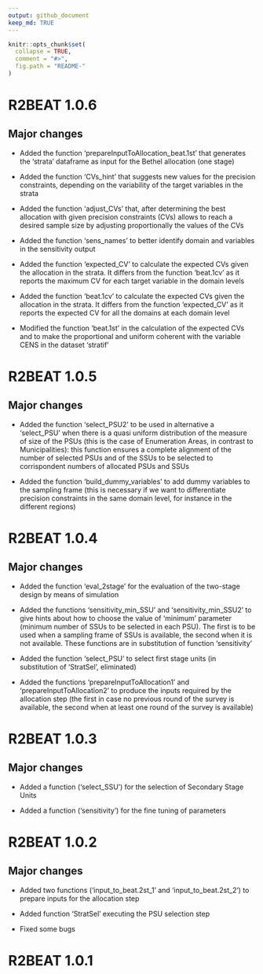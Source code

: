 ---
output: github_document
keep_md: TRUE
---

<!-- NEWS.md is generated from NEWS.Rmd. Please edit NEWS.Rmd file -->

```{r, echo = FALSE}
knitr::opts_chunk$set(
  collapse = TRUE,
  comment = "#>",
  fig.path = "README-"
)
```


# R2BEAT 1.0.6

## Major changes

* Added the function 'prepareInputToAllocation_beat.1st' that generates the 'strata' dataframe as
input for the Bethel allocation (one stage)

* Added the function 'CVs_hint' that suggests new values for the precision constraints, depending on the 
variability of the target variables in the strata

* Added the function 'adjust_CVs' that, after determining the best allocation with given precision constraints (CVs) allows to reach a desired sample size by adjusting proportionally the values of the CVs

* Added the function 'sens_names' to better identify domain and variables in the sensitivity output

* Added the function 'expected_CV' to calculate the expected CVs given the allocation in the strata. It differs from the function 'beat.1cv' as it reports the maximum CV for each target variable in the domain levels

* Added the function 'beat.1cv' to calculate the expected CVs given the allocation in the strata. It differs from the function 'expected_CV' as it reports the expected CV for all the domains at each domain level

* Modified the function 'beat.1st' in the calculation of the expected CVs and to make the proportional and uniform coherent with the variable CENS in the dataset 'stratif'



# R2BEAT 1.0.5 

## Major changes

* Added the function 'select_PSU2' to be used in alternative a 'select_PSU' when there is a quasi uniform distribution of the measure of size of the PSUs (this is the case of Enumeration Areas, in contrast to Municipalities): this function ensures a complete alignment of the number of selected PSUs and of the SSUs to be selected to corrispondent numbers of allocated PSUs and SSUs

* Added the function 'build_dummy_variables' to add dummy variables to the sampling frame (this is necessary if we want to differentiate precision constraints in the same domain level, for instance in the different regions)

# R2BEAT 1.0.4 

## Major changes

* Added the function 'eval_2stage' for the evaluation of the two-stage design by means of simulation

* Added the functions 'sensitivity_min_SSU' and 'sensitivity_min_SSU2' to give hints about how to choose the value of 'minimum' parameter (minimum number of SSUs to be selected in each PSU). The first is to be used when a sampling frame of SSUs is available, the second when it is not available. These functions are in substitution of function 'sensitivity'

* Added the function 'select_PSU' to select first stage units (in substitution of 'StratSel', eliminated)

* Added the functions 'prepareInputToAllocation1' and 'prepareInputToAllocation2' to produce the inputs required by the allocation step (the first in case no previous round of the survey is available, the second when at least one round of the survey is available)


# R2BEAT 1.0.3 

## Major changes

* Added a function ('select_SSU') for the selection of Secondary Stage Units

* Added a function ('sensitivity') for the fine tuning of parameters


# R2BEAT 1.0.2

## Major changes

* Added two functions ('input_to_beat.2st_1' and 'input_to_beat.2st_2') to prepare inputs for the allocation step

* Added function 'StratSel' executing the PSU selection step

* Fixed some bugs 

# R2BEAT 1.0.1  
 
